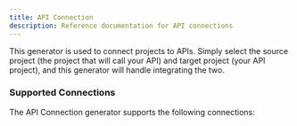 ```yaml
---
title: API Connection
description: Reference documentation for API connections
---
```


This generator is used to connect projects to APIs. Simply select the source project (the project that will call your API) and target project (your API project), and this generator will handle integrating the two.

### Supported Connections

The API Connection generator supports the following connections:

<CardGrid>
  <LinkCard
    title="React to tRPC"
    description="Call a tRPC API from a React website"
    href={`/nx-plugin-for-aws/${Astro.currentLocale || 'en'}/guides/api-connection/react-trpc`}
  />
  <LinkCard
    title="React to FastAPI"
    description="Call a Python FastAPI from a React website"
    href={`/nx-plugin-for-aws/${Astro.currentLocale || 'en'}/guides/api-connection/react-fastapi`}
  />
  <LinkCard
    title="React to Smithy API"
    description="Call a Smithy API from a React website"
    href={`/nx-plugin-for-aws/${Astro.currentLocale || 'en'}/guides/api-connection/react-smithy`}
  />
</CardGrid>
